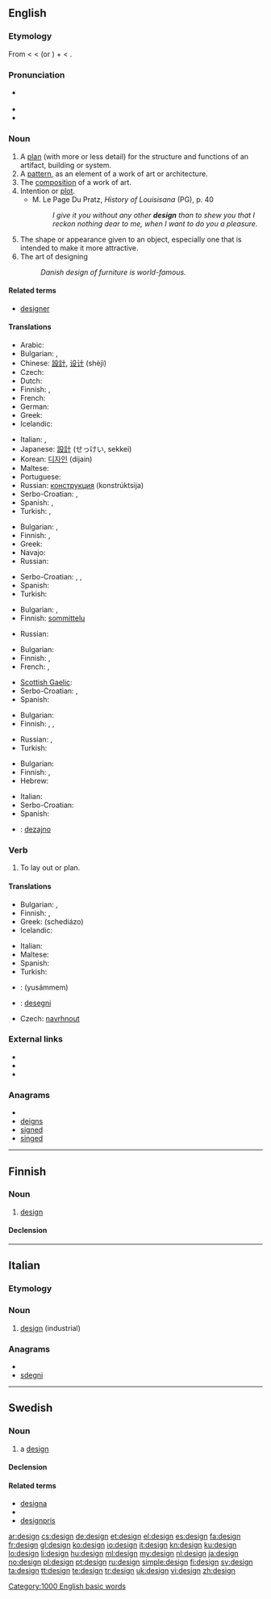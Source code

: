 {{wikipedia|Design}}
{{also|Design}}
==English==

===Etymology===
From {{etyl|fro}} {{term|lang=fro|designer}} < {{etyl|la}} {{term|lang=la|designare||to mark out, point out, describe, design, contrive}} < {{term|de-}} (or {{term|dis-}}) + {{term|lang=la|signare||to mark}} < {{term|lang=la|signum||mark}}.

===Pronunciation===
* {{a|US}} {{SAMPA|/di.zaIn/}}
* {{audio|en-us-design.ogg|Audio (US)}}
* {{rhymes|aɪn}}

===Noun===
{{en-noun}}

# A [[plan]] (with more or less detail) for the structure and functions of an artifact, building or system.
# A [[pattern]], as an element of a work of art or architecture.
# The [[composition]] of a work of art.
# Intention or [[plot]].
#* M. Le Page Du Pratz, ''History of Louisisana'' (PG), p. 40
#*: ''I give it you without any other '''design''' than to shew you that I reckon nothing dear to me, when I want to do you a pleasure.''
# The shape or appearance given to an object, especially one that is intended to make it more attractive.
# The art of designing
#: ''Danish design of furniture is world-famous.''

====Related terms====
* [[designer]]

====Translations====
{{trans-top|plan}}
* Arabic: {{t|ar|تخطيط}}
* Bulgarian: {{t+|bg|план|m}},  {{t|bg|конструкция|f}}
* Chinese: [[設計]], [[设计]] (shèjì)
* Czech: {{t+|cs|návrh|m}}
* Dutch: {{t-|nl|ontwerp|n}}
* Finnish: {{t+|fi|suunnitelma}}, {{t+|fi|malli}}
* French: {{t+|fr|conception|f}}
* German: {{t+|de|Design|n}}
* Greek: {{t+|el|σχέδιο|n|tr=schédio}}
* Icelandic: {{t|is|hönnun|f}}
{{trans-mid}}
* Italian: {{t+|it|disegno|m}}, {{t+|it|design|m}}
* Japanese: [[設計]] (せっけい, sekkei)
* Korean: [[디자인]] (dijain)
* Maltese: {{t-|mt|disinn|xs=Maltese}}
* Portuguese: {{t+|pt|projeto|m}}
* Russian: [[конструкция]] (konstrúktsija) {{f}}
* Serbo-Croatian: {{t|sh|nacrt|xs=Serbo-Croatian}},  {{t|sh|plan|xs=Serbo-Croatian}}
* Spanish: {{t+|es|diseño|m}}, {{t+|es|modelo|m}}
* Turkish: {{t+|tr|tasarım}},  {{t|tr|dizayn}}
{{trans-bottom}}

{{trans-top|pattern}}
* Bulgarian: {{t|bg|шарка|f}},  {{t+|bg|десен|m}}
* Finnish: {{t+|fi|kuvio}}, {{t+|fi|design}}
* Greek: {{t+|el|σχέδιο|n|tr=schédio}}
* Navajo: {{tø|nv|naashchʼąąʼ}}
* Russian: {{t|ru|узор|m|tr=uzor|sc=Cyrl}}
{{trans-mid}}
* Serbo-Croatian: {{t|sh|uzorak|xs=Serbo-Croatian}},  {{t|sh|dizajn|xs=Serbo-Croatian}},  {{t|sh|mustra|xs=Serbo-Croatian}}
* Spanish: {{t+|es|modelo|m}}
* Turkish: {{t+|tr|desen}}
{{trans-bottom}}

{{trans-top|composition}}
* Bulgarian: {{t|bg|композиция|f}},  {{t|bg|конструкция|f}}
* Finnish: [[sommittelu]]
{{trans-mid}}
* Russian: {{t|ru|композиция|sc=Cyrl}}
{{trans-bottom}}

{{trans-top|intention}}
* Bulgarian: {{t+|bg|намерение|n}}
* Finnish: {{t+|fi|suunnitelma}}, {{t+|fi|juoni}}
* French: {{t+|fr|dessein|m}}, {{t+|fr|intention|f}}
{{trans-mid}}
* [[Scottish Gaelic]]: {{t-|gd|rùn|m|xs=Scottish Gaelic}}
* Serbo-Croatian: {{t|sh|intencija|xs=Serbo-Croatian}},  {{t|sh|nakana|xs=Serbo-Croatian}}
* Spanish: {{t-|es|intención|f}}
{{trans-bottom}}

{{trans-top|appearance}}
* Bulgarian: {{t+|bg|дизайн|m}}
* Finnish: {{t-|fi|muotoilu}}, {{t+|fi|design}}, {{t|fi|kuosi}}
{{trans-mid}}
* Russian: {{t|ru|внешний вид|m|tr=vneshniy vid|sc=Cyrl}}, {{t|ru|экстерьер|m|tr=eksterier|sc=Cyrl}}
* Turkish: {{t+|tr|tasarım}}
{{trans-bottom}}

{{trans-top|art of designing}}
* Bulgarian: {{t+|bg|дизайн|m}}
* Finnish: {{t-|fi|muotoilu}}, {{t+|fi|design}}
* Hebrew: {{t-|he|עיצוב|m|tr='ytzuv}}
{{trans-mid}}
* Italian: {{t+|it|design|m}}
* Serbo-Croatian: {{t|sh|dizajn|xs=Serbo-Croatian}}
* Spanish: {{t+|es|diseño|m}}
{{trans-bottom}}

{{checktrans-top}}
* {{ttbc|eo}}: [[dezajno]]
{{checktrans-mid}}
{{checktrans-bottom}}

===Verb===
{{en-verb}}

# To lay out or plan.

====Translations====
{{trans-top|intention}}
* Bulgarian: {{t|bg|замислям}},  {{t|bg|проектирам}}
* Finnish: {{t+|fi|suunnitella}}, {{t+|fi|muotoilla}}
* Greek: {{t+|el|σχεδιάζω}} (schediázo)
* Icelandic: {{t|is|hanna}}
{{trans-mid}}
* Italian: {{t+|it|progettare}}
* Maltese: {{t-|mt|iddisinnja|xs=Maltese}}
* Spanish: {{t+|es|diseñar}}
* Turkish: {{t|tr|tasarlamak}}
{{trans-bottom}}

{{checktrans-top}}
* {{ttbc|ar}}: {{Arab|[[صمم|يصمم]]}} (yusámmem)
* {{ttbc|eo}}: [[desegni]]
* Czech: [[navrhnout]] <!-- dubious header "intention" -->
{{trans-bottom}}

===External links===
* {{R:Webster 1913}}
* {{R:Century 1911}}
* {{R:OneLook}}

===Anagrams===
* {{alphagram|degins}}
* [[deigns#English|deigns]]
* [[signed#English|signed]]
* [[singed#English|singed]]

[[Category:1000 English basic words]]

----

==Finnish==

===Noun===
{{infl|fi|noun}}

# [[#English|design]]

====Declension====
{{fi-decl-risti|design}}

----

==Italian==

===Etymology===
{{etyl|en|it}}

===Noun===
{{infl|it|noun}} {{m|inv}}

# [[#English|design]] (industrial)

===Anagrams===
* {{alphagram|degins}}
* [[sdegni#Italian|sdegni]]

----

==Swedish==

===Noun===
{{sv-noun|g=c}}

# a [[#English|design]]

====Declension====
{{sv-noun-reg-er}}

====Related terms====
* [[designa]]
* {{l|sv|designer}}
* [[designpris]]

[[ar:design]]
[[cs:design]]
[[de:design]]
[[et:design]]
[[el:design]]
[[es:design]]
[[fa:design]]
[[fr:design]]
[[gl:design]]
[[ko:design]]
[[io:design]]
[[it:design]]
[[kn:design]]
[[ku:design]]
[[lo:design]]
[[li:design]]
[[hu:design]]
[[ml:design]]
[[my:design]]
[[nl:design]]
[[ja:design]]
[[no:design]]
[[pl:design]]
[[pt:design]]
[[ru:design]]
[[simple:design]]
[[fi:design]]
[[sv:design]]
[[ta:design]]
[[tt:design]]
[[te:design]]
[[tr:design]]
[[uk:design]]
[[vi:design]]
[[zh:design]]